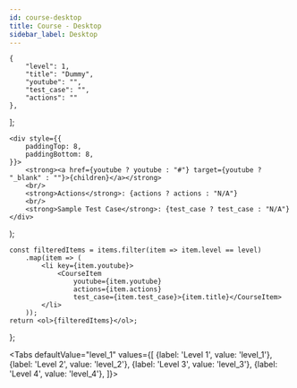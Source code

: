 ```yaml
---
id: course-desktop
title: Course - Desktop
sidebar_label: Desktop
---
```



    {
        "level": 1,
        "title": "Dummy",
        "youtube": "",
        "test_case": "",
        "actions": ""
    },
];

    <div style={{
        paddingTop: 8,
        paddingBottom: 8,
    }}>
        <strong><a href={youtube ? youtube : "#"} target={youtube ? "_blank" : ""}>{children}</a></strong>
        <br/>
        <strong>Actions</strong>: {actions ? actions : "N/A"}
        <br/>
        <strong>Sample Test Case</strong>: {test_case ? test_case : "N/A"}
    </div>
);

    const filteredItems = items.filter(item => item.level == level)
        .map(item => (
            <li key={item.youtube}>
                <CourseItem
                    youtube={item.youtube}
                    actions={item.actions}
                    test_case={item.test_case}>{item.title}</CourseItem>
            </li>
        ));
    return <ol>{filteredItems}</ol>;
};

<Tabs
    defaultValue="level_1"
    values={[
        {label: 'Level 1', value: 'level_1'},
        {label: 'Level 2', value: 'level_2'},
        {label: 'Level 3', value: 'level_3'},
        {label: 'Level 4', value: 'level_4'},
    ]}>
    <TabItem value="level_1"><CourseLevel level={1}/></TabItem>
    <TabItem value="level_2"><CourseLevel level={2}/></TabItem>
    <TabItem value="level_3"><CourseLevel level={3}/></TabItem>
    <TabItem value="level_4"><CourseLevel level={4}/></TabItem>
</Tabs>
